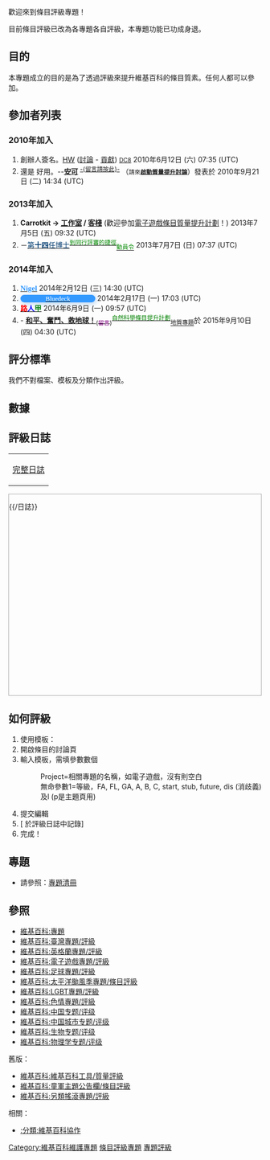{{WikiProject status|Defunct}}

{{TA
| 1=zh-hans:质量;zh-hant:質量;zh-tw:品質;
}}

歡迎來到條目評級專題！

目前條目評級已改為各專題各自評級，本專題功能已功成身退。

== 目的 ==
本專題成立的目的是為了透過評級來提升維基百科的條目質素。任何人都可以參加。

== 參加者列表 ==
=== 2010年加入 ===
# 創辦人簽名。[[User:Waihorace|HW]] ([[User_talk:Waihorace|討論]] - [[Special:用戶貢獻/Waihorace|貢獻]]) <small>[[Wikipedia:動員令/第八次動員令|DC8]]</small> 2010年6月12日 (六) 07:35 (UTC)
# 還是{{T1|Gpart}} 好用。--'''[[User:wasami007|安可]]''' <sup>[[User_talk:Wasami007|-{留言請按此}-]]</sup> （<small>請來'''[[維基百科:互助客棧/其他#重新發起維基百科:條目質量提升計劃|啟動質量提升討論]]'''</small>）發表於 2010年9月21日 (二) 14:34 (UTC)
=== 2013年加入 ===
# '''Carrotkit -> [[User:Carrotkit|工作室]] / [[User_talk:Carrotkit|客棧]]''' (歡迎參加[[維基百科:條目質量提升計劃/電子遊戲條目質量提升計劃|電子遊戲條目質量提升計劃]]！) 2013年7月5日 (五) 09:32 (UTC)
# －[[User:PortalandPortal2Rocks|<span style="color:#003B6F">第'''十四'''任博士</span>]]<sup>[[WP:同行評審|<span style="color:#008800">到同行評審的捷徑</span>]]</sup><sub>[[WP:DC11|<span style="color:#008800">動員令</span>]]</sub>  2013年7月7日 (日) 07:37 (UTC)
=== 2014年加入 ===
# [[User_talk:NigelSoft|<b style="font-family: 'Segoe Script'; font-size: 15px; color: #3399ff;" title="我的讨论页">Nigel</b>]] 2014年2月12日 (三) 14:30 (UTC)
# [[User_talk:Bluedeck|<span style="-webkit-box-shadow:2px 2px 11px #ace;box-shadow:2px 2px 11px #ace;font-family:Centaur;font-size:small;border-radius:999px;background:#39f;padding:0 50px;color:#fff" title="Reply">Bluedeck</span>]] 2014年2月17日 (一) 17:03 (UTC)
# [[User:Theodoreianmo2|<span style="color: #ff0000;">'''路'''</span>]][[User_talk:Theodoreianmo2|<span style="color: #0000ff;">'''人'''</span>]][[User:Theodoreianmo2/中書省|<span style="color: #00800f;">'''甲'''</span>]] 2014年6月9日 (一) 09:57 (UTC)
#  - [[User:和平奮鬥救地球|'''和平、奮鬥、救地球！''']][[User_talk:和平奮鬥救地球|<sub>(<span style="color:purple">留言</span>)</sub>]]<sup>[[User:和平奮鬥救地球/自然科學條目提升計劃|<span style="color:green">自然科學條目提升計劃</span>]]</sup><sub>[[WP:GEOG|地質專題]]</sub>於 2015年9月10日 (四) 04:30 (UTC)

== 評分標準 ==

{{Grading scheme
|Project          = 
|FA_example       = 
|FL_example       = 
|A_example        = 
|GA_example       = 
|B_example        = 
|C_example        = 
|Start_example    = 
|Stub_example     = 
|List_example     = 
|Future_cat       = yes
|Future_example   = 
|Dab_cat          = yes
|Dab_example      = 
|Template_cat     = 
|Template_example = 
|Cat_cat          = 
|Cat_example      = 
|Portal_cat       = yes
|Portal_example   = [[Portal:香港|Portal:香港]]
|NA_cat           = 
|NA_example       = 
|Image_cat        = 
|Image_example    = 
}}

我們不對檔案、模板及分類作出評級。

== 數據 ==
{{Articles by Quality
 |topic=
 |project=條目質量評級
 |format=toc
}}

== 評級日誌 ==
{| align="right"
| [[WikiProject:條目質量評級/日誌|完整日誌]]
|}
<div style="height:400px; overflow: auto; width: auto; border: 1px solid #AAAAAA;">
{{/日誌}}
</div>

== 如何評級 ==
# 使用模板：{{tl|Gpart}}
# 開啟條目的討論頁
# 輸入模板，需填參數數個
#: Project=相關專題的名稱，如電子遊戲，沒有則空白
#: 無命參數1=等級，FA, FL, GA, A, B, C, start, stub, future, dis (消歧義)及l (p是主題頁用)
# 提交編輯
# [{{fullurl:Wikipedia:條目質量評級專題/日誌|action=edit&section=new&preload=Template:GP/logpreload/auto}} 於評級日誌中記錄]
# 完成！

==專題==
*請參照：[[维基百科:专题委员会/专题名录|專題清冊]]


== 參照 ==
*[[維基百科:專題|維基百科:專題]]
*[[維基百科:臺灣專題/評級|維基百科:臺灣專題/評級]]
*[[維基百科:英格蘭專題/評級|維基百科:英格蘭專題/評級]]
*[[維基百科:電子遊戲專題/評級|維基百科:電子遊戲專題/評級]]
*[[維基百科:足球專題/評級|維基百科:足球專題/評級]]
*[[維基百科:太平洋颱風季專題/條目評級|維基百科:太平洋颱風季專題/條目評級]]
*[[維基百科:LGBT專題/評級|維基百科:LGBT專題/評級]]
*[[維基百科:色情專題/評級|維基百科:色情專題/評級]]
*[[維基百科:中国专题/评级|維基百科:中国专题/评级]]
*[[維基百科:中国城市专题/评级|維基百科:中国城市专题/评级]]
*[[維基百科:生物专题/评级|維基百科:生物专题/评级]]
*[[維基百科:物理学专题/评级|維基百科:物理学专题/评级]]

舊版：
*[[維基百科:維基百科工具/質量評級|維基百科:維基百科工具/質量評級]]
*[[維基百科:童軍主題公告欄/條目評級|維基百科:童軍主題公告欄/條目評級]]
*[[維基百科:另類搖滾專題/評級|維基百科:另類搖滾專題/評級]]
相關：
*[[:分類:維基百科協作|:分類:維基百科協作]]

{{WikiProject Footer}}
[[Category:維基百科維護專題|Category:維基百科維護專題]]
[[Category:條目評級專題|]]
[[Category:專題評級|]]